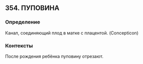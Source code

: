 ## 354. ПУПОВИНА
### Определение
Канал, соединяющий плод в матке с плацентой. (Concepticon)

### Контексты
После рождения ребёнка пуповину отрезают.

